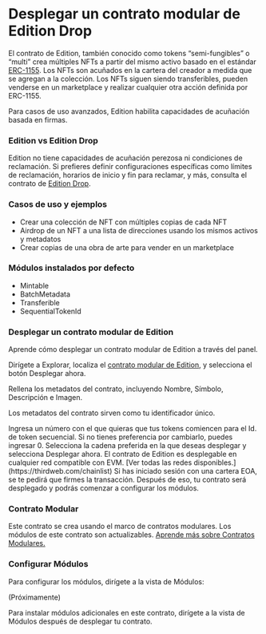 

# Desplegar un contrato modular de Edition Drop

El contrato de Edition, también conocido como tokens “semi-fungibles” o “multi” crea múltiples NFTs a partir del mismo activo basado en el estándar [ERC-1155](https://eips.ethereum.org/EIPS/eip-1155). Los NFTs son acuñados en la cartera del creador a medida que se agregan a la colección. Los NFTs siguen siendo transferibles, pueden venderse en un marketplace y realizar cualquier otra acción definida por ERC-1155.

Para casos de uso avanzados, Edition habilita capacidades de acuñación basada en firmas.

<ContractDeployCard contractName="Edición Modular" href="https://thirdweb.com/thirdweb.eth/ERC1155CoreInitializable?module=eyJwdWJsaXNoZXIiOiJkZXBsb3llci50aGlyZHdlYi5ldGgiLCJtb2R1bGVJZCI6Ik1pbnRhYmxlRVJDMTE1NSJ9&module=eyJwdWJsaXNoZXIiOiJkZXBsb3llci50aGlyZHdlYi5ldGgiLCJtb2R1bGVJZCI6IkJhdGNoTWV0YWRhdGFFUkMxMTU1In0%3D&module=eyJwdWJsaXNoZXIiOiJkZXBsb3llci50aGlyZHdlYi5ldGgiLCJtb2R1bGVJZCI6IlRyYW5zZmVyYWJsZUVSQzExNTUifQ%3D%3D&module=eyJwdWJsaXNoZXIiOiJkZXBsb3llci50aGlyZHdlYi5ldGgiLCJtb2R1bGVJZCI6IlNlcXVlbnRpYWxUb2tlbklkRVJDMTE1NSJ9&displayName=Modular+Edition" />

### Edition vs Edition Drop

Edition no tiene capacidades de acuñación perezosa ni condiciones de reclamación. Si prefieres definir configuraciones específicas como límites de reclamación, horarios de inicio y fin para reclamar, y más, consulta el contrato de [Edition Drop](https://thirdweb.com/thirdweb.eth/ERC1155CoreInitializable?module=eyJwdWJsaXNoZXIiOiJkZXBsb3llci50aGlyZHdlYi5ldGgiLCJtb2R1bGVJZCI6IkNsYWltYWJsZUVSQzExNTUifQ%3D%3D&module=eyJwdWJsaXNoZXIiOiJkZXBsb3llci50aGlyZHdlYi5ldGgiLCJtb2R1bGVJZCI6IkJhdGNoTWV0YWRhdGFFUkMxMTU1In0%3D&module=eyJwdWJsaXNoZXIiOiJkZXBsb3llci50aGlyZHdlYi5ldGgiLCJtb2R1bGVJZCI6IlJveWFsdHlFUkMxMTU1In0%3D&module=eyJwdWJsaXNoZXIiOiJkZXBsb3llci50aGlyZHdlYi5ldGgiLCJtb2R1bGVJZCI6IlNlcXVlbnRpYWxUb2tlbklkRVJDMTE1NSJ9&displayName=Modular+Edition+Drop).

### Casos de uso y ejemplos

- Crear una colección de NFT con múltiples copias de cada NFT
- Airdrop de un NFT a una lista de direcciones usando los mismos activos y metadatos
- Crear copias de una obra de arte para vender en un marketplace

### Módulos instalados por defecto

- Mintable
- BatchMetadata
- Transferible
- SequentialTokenId

### Desplegar un contrato modular de Edition

Aprende cómo desplegar un contrato modular de Edition a través del panel.

<Steps>

<Step title="Localizar el contrato">

Dirígete a Explorar, localiza el [contrato modular de Edition](https://thirdweb.com/thirdweb.eth/ERC721CoreInitializable?module=eyJwdWJsaXNoZXIiOiJkZXBsb3llci50aGlyZHdlYi5ldGgiLCJtb2R1bGVJZCI6Ik1pbnRhYmxlRVJDNzIxIn0%3D&module=eyJwdWJsaXNoZXIiOiJkZXBsb3llci50aGlyZHdlYi5ldGgiLCJtb2R1bGVJZCI6IkJhdGNoTWV0YWRhdGFFUkM3MjEifQ%3D%3D&module=eyJwdWJsaXNoZXIiOiJkZXBsb3llci50aGlyZHdlYi5ldGgiLCJtb2R1bGVJZCI6IlRyYW5zZmVyYWJsZUVSQzcyMSJ9&displayName=Modular+NFT+Collection), y selecciona el botón Desplegar ahora.

<DocImage src={editionStep1} alt="Captura de pantalla del contrato de Edition" />

</Step>

<Step title="Configurar los metadatos del contrato">
Rellena los metadatos del contrato, incluyendo Nombre, Símbolo, Descripción e Imagen.

Los metadatos del contrato sirven como tu identificador único.

<DocImage src={editionStep2} alt="Captura de pantalla de la configuración de los metadatos de Edition" />

</Step>

<Step title="Configurar el Id. de Token Secuencial">
Ingresa un número con el que quieras que tus tokens comiencen para el Id. de token secuencial. Si no tienes preferencia por cambiarlo, puedes ingresar 0.

<DocImage src={editionStep3} alt="Captura de pantalla de la configuración del Id. de token secuencial de Edition" />

</Step>

<Step title="Seleccionar la cadena">
Selecciona la cadena preferida en la que deseas desplegar y selecciona Desplegar ahora.

<DocImage src={editionStep4} alt="Captura de pantalla de la selección de la cadena para el contrato de Edition" />

<Callout variant="info" title="Cualquier red compatible con EVM">
	El contrato de Edition es desplegable en cualquier red compatible con EVM. [Ver todas las redes disponibles.](https://thirdweb.com/chainlist) 
</Callout>
Si has iniciado sesión con una cartera EOA, se te pedirá que firmes la transacción. Después de eso, tu contrato será desplegado y podrás comenzar a configurar los módulos.
</Step>

</Steps>

### Contrato Modular

Este contrato se crea usando el marco de contratos modulares. Los módulos de este contrato son actualizables. [Aprende más sobre Contratos Modulares.](https://portal.thirdweb.com/contracts/modular-contracts/overview)

### Configurar Módulos

Para configurar los módulos, dirígete a la vista de Módulos:

(Próximamente)

<Callout variant='info' title="Instalar Módulos">
	Para instalar módulos adicionales en este contrato, dirígete a la vista de Módulos después de desplegar tu contrato. 
</Callout>
